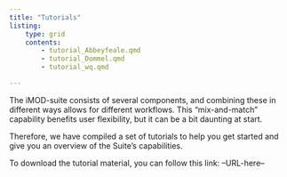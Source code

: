 ```yaml
---
title: "Tutorials"
listing:
    type: grid
    contents:
        - tutorial_Abbeyfeale.qmd
        - tutorial_Dommel.qmd
        - tutorial_wq.qmd

---
```


The iMOD-suite consists of several components, and combining these in different
ways allows for different workflows. This "mix-and-match" capability benefits
user flexibility, but it can be a bit daunting at start.

Therefore, we have compiled a set of tutorials to help you get started and give
you an overview of the Suite's capabilities.

To download the tutorial material, you can follow this link: --URL-here--
